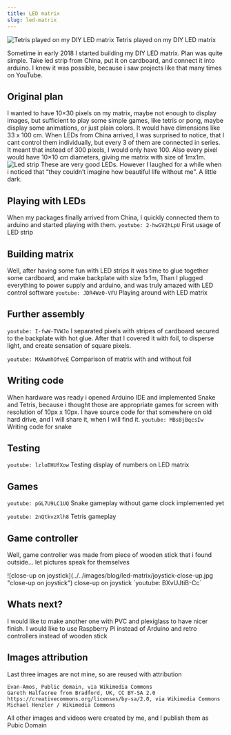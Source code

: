 ```yaml
---
title: LED matrix
slug: led-matrix
---
```



![Tetris played on my DIY LED matrix](../../images/blog/led-matrix/tetris.png "Tetris played on my DIY LED matrix")
Tetris played on my DIY LED matrix

Sometime in early 2018 I started building my DIY LED matrix. Plan was quite simple. Take led strip from China, put it on cardboard, and connect it into arduino. I knew it was possible, because i saw projects like that many times on YouTube.
## Original plan  

I wanted to have 10×30 pixels on my matrix, maybe not enough to display images, but sufficient to play some simple games, like tetris or pong, maybe display some animations, or just plain colors. It would have dimensions like 33 x 100 cm. When LEDs from China arrived, I was surprised to notice, that I cant control them individually, but every 3 of them are connected in series. It meant that instead of 300 pixels, I would only have 100. Also every pixel would have 10×10 cm diameters, giving me matrix with size of 1mx1m.
![Led strip](../../images/blog/led-matrix/led-strip.jpg "Led strip")
These are very good LEDs. However I laughed for a while when i noticed that “they couldn’t imagine how beautiful life without me”. A little dark.
## Playing with LEDs
When my packages finally arrived from China, I quickly connected them to arduino and started playing with them.
`youtube: 2-hwGV2hLpU`
First usage of LED strip
## Building matrix

Well, after having some fun with LED strips it was time to glue together some cardboard, and make backplate with size 1x1m, Than I plugged everything to power supply and arduino, and was truly amazed with LED control software
`youtube: JDR4Wz0-VFU`
Playing around with LED matrix

## Further assembly

`youtube: I-fwW-TVWJo`
I separated pixels with stripes of cardboard secured to the backplate with hot glue. After that I covered it with foil, to disperse light, and create sensation of square pixels.

`youtube: MXAwmhOfveE`
Comparison of matrix with and without foil

## Writing code

When hardware was ready i opened Arduino IDE and implemented Snake and Tetris, because i thought those are appropriate games for screen with resolution of 10px x 10px. I have source code for that somewhere on old hard drive, and I will share it, when I will find it.
`youtube: MBs8jBqcsIw`
Writing code for snake

## Testing

`youtube: lzloEHUfXow`
Testing display of numbers on LED matrix

## Games
`youtube: pGL7U9LC1UQ`
Snake gameplay without game clock implemented yet

`youtube: 2nQtkvzXlh8`
Tetris gameplay

## Game controller

Well, game controller was made from piece of wooden stick that i found outside… let pictures speak for themselves

<GalleryGameController />
![close-up on joystick](../../images/blog/led-matrix/joystick-close-up.jpg "close-up on joystick")
close-up on joystick
`youtube: BXvUJtiB-Cc`

## Whats next?

I would like to make another one with PVC and plexiglass to have nicer finish. I would like to use Raspberry Pi instead of Arduino and retro controllers instead of wooden stick
<GalleryWhatsNext />
## Images attribution

Last three images are not mine, so are reused with attribution

    Evan-Amos, Public domain, via Wikimedia Commons
    Gareth Halfacree from Bradford, UK, CC BY-SA 2.0 https://creativecommons.org/licenses/by-sa/2.0, via Wikimedia Commons
    Michael Henzler / Wikimedia Commons

All other images and videos were created by me, and I publish them as Pubic Domain
